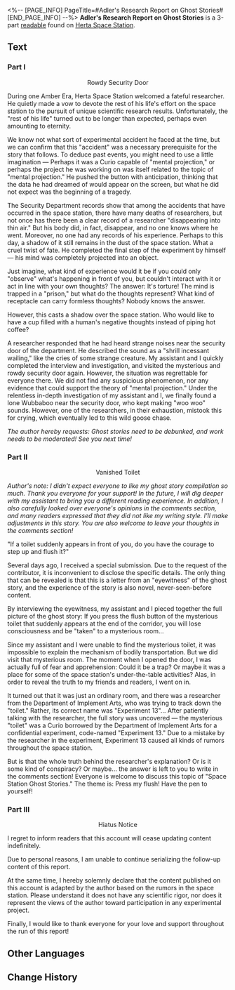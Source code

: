 <%-- [PAGE_INFO]
PageTitle=#Adler's Research Report on Ghost Stories#
[END_PAGE_INFO] --%>
{{Readable Infobox
|id           = 171
|partIds      = 190367;190368;190369
|title        = 
|image        = Item Journal.png
|world        = Herta Space Station
|parts        = 3
|author       = <!--to be added-->
|description  = The research report written by Adler, a member of the Department of Implement Arts. It records all kinds of ghost stories of the Herta Space Station.
|part1        = Part I
|source1      = {{cx|Source missing}}
|part2        = Part II
|source2      = {{cx|Source missing}}
|part3        = Part III
|source3      = {{cx|Source missing}}
|characters   = Herta
|factions     = 
}}
'''Adler's Research Report on Ghost Stories''' is a 3-part [[readable]] found on [[Herta Space Station]].
<!--
==Location==
{{Map Embed|<map name>|<marker id>}}
-->
==Text==
===Part I===
<div align="center">Rowdy Security Door</div>

During one Amber Era, Herta Space Station welcomed a fateful researcher. He quietly made a vow to devote the rest of his life's effort on the space station to the pursuit of unique scientific research results. Unfortunately, the "rest of his life" turned out to be longer than expected, perhaps even amounting to eternity.

We know not what sort of experimental accident he faced at the time, but we can confirm that this "accident" was a necessary prerequisite for the story that follows. To deduce past events, you might need to use a little imagination &mdash; Perhaps it was a Curio capable of "mental projection," or perhaps the project he was working on was itself related to the topic of "mental projection." He pushed the button with anticipation, thinking that the data he had dreamed of would appear on the screen, but what he did not expect was the beginning of a tragedy.

The Security Department records show that among the accidents that have occurred in the space station, there have many deaths of researchers, but not once has there been a clear record of a researcher "disappearing into thin air." But his body did, in fact, disappear, and no one knows where he went. Moreover, no one had any records of his experience. Perhaps to this day, a shadow of it still remains in the dust of the space station. What a cruel twist of fate. He completed the final step of the experiment by himself &mdash; his mind was completely projected into an object.

Just imagine, what kind of experience would it be if you could only "observe" what's happening in front of you, but couldn't interact with it or act in line with your own thoughts? The answer: It's torture! The mind is trapped in a "prison," but what do the thoughts represent? What kind of receptacle can carry formless thoughts? Nobody knows the answer.

However, this casts a shadow over the space station. Who would like to have a cup filled with a human's negative thoughts instead of piping hot coffee?

A researcher responded that he had heard strange noises near the security door of the department. He described the sound as a "shrill incessant wailing," like the cries of some strange creature. My assistant and I quickly completed the interview and investigation, and visited the mysterious and rowdy security door again. However, the situation was regrettable for everyone there. We did not find any suspicious phenomenon, nor any evidence that could support the theory of "mental projection." Under the relentless in-depth investigation of my assistant and I, we finally found a lone Wubbaboo near the security door, who kept making "woo woo" sounds. However, one of the researchers, in their exhaustion, mistook this for crying, which eventually led to this wild goose chase.

''The author hereby requests: Ghost stories need to be debunked, and work needs to be moderated! See you next time!''

===Part II===
<div align="center">Vanished Toilet</div>

''Author's note: I didn't expect everyone to like my ghost story compilation so much. Thank you everyone for your support! In the future, I will dig deeper with my assistant to bring you a different reading experience. In addition, I also carefully looked over everyone's opinions in the comments section, and many readers expressed that they did not like my writing style. I'll make adjustments in this story. You are also welcome to leave your thoughts in the comments section!''

"If a toilet suddenly appears in front of you, do you have the courage to step up and flush it?"

Several days ago, I received a special submission. Due to the request of the contributor, it is inconvenient to disclose the specific details. The only thing that can be revealed is that this is a letter from an "eyewitness" of the ghost story, and the experience of the story is also novel, never-seen-before content.

By interviewing the eyewitness, my assistant and I pieced together the full picture of the ghost story: If you press the flush button of the mysterious toilet that suddenly appears at the end of the corridor, you will lose consciousness and be "taken" to a mysterious room...

Since my assistant and I were unable to find the mysterious toilet, it was impossible to explain the mechanism of bodily transportation. But we did visit that mysterious room. The moment when I opened the door, I was actually full of fear and apprehension: Could it be a trap? Or maybe it was a place for some of the space station's under-the-table activities? Alas, in order to reveal the truth to my friends and readers, I went on in.

It turned out that it was just an ordinary room, and there was a researcher from the Department of Implement Arts, who was trying to track down the "toilet." Rather, its correct name was "Experiment 13"... After patiently talking with the researcher, the full story was uncovered &mdash; the mysterious "toilet" was a Curio borrowed by the Department of Implement Arts for a confidential experiment, code-named "Experiment 13." Due to a mistake by the researcher in the experiment, Experiment 13 caused all kinds of rumors throughout the space station.

But is that the whole truth behind the researcher's explanation? Or is it some kind of conspiracy? Or maybe... the answer is left to you to write in the comments section! Everyone is welcome to discuss this topic of "Space Station Ghost Stories." The theme is: Press my flush! Have the pen to yourself!

===Part III===
<div align="center">Hiatus Notice</div>

I regret to inform readers that this account will cease updating content indefinitely.

Due to personal reasons, I am unable to continue serializing the follow-up content of this report.

At the same time, I hereby solemnly declare that the content published on this account is adapted by the author based on the rumors in the space station. Please understand it does not have any scientific rigor, nor does it represent the views of the author toward participation in any experimental project.

Finally, I would like to thank everyone for your love and support throughout the run of this report!

<!--
==Trivia==
* 
-->
==Other Languages==
{{Other Languages
|en   = Adler's Research Report on Ghost Stories
|zhs  = 阿德勒的怪谈研究报告
|zht  = 阿德勒的怪談研究報告
|ja   = アドラーの怪談研究レポート
|ko   = 아들러의 괴담 연구 보고
|es   = Informe de investigación de Adler sobre historias de fantasmas
|fr   = Rapport de recherche d'Adler sur les histoires de fantômes
|ru   = Доклад Адлера по историям о призраках
|th   = รายงานการวิจัยเรื่องลี้ลับของ Adler
|vi   = Báo Cáo Nghiên Cứu Của Adler Về Chuyện Lạ
|de   = Adlers Forschungsbericht zu Geistergeschichten
|id   = Laporan Penelitian Kisah Misteri Adler
|pt   = Relatório de Pesquisa de Adler sobre Histórias de Fantasmas
}}

==Change History==
{{Change History|1.0}}